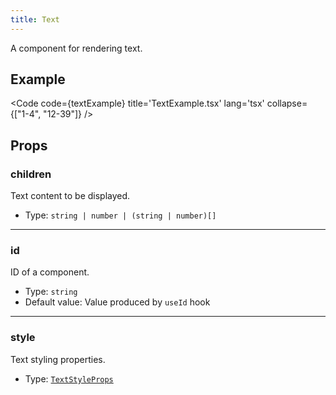 ```yaml
---
title: Text
---
```


A component for rendering text.

## Example

<Code code={textExample} title='TextExample.tsx' lang='tsx' collapse={["1-4", "12-39"]} />

## Props

### children
Text content to be displayed.

- Type: `string | number | (string | number)[]`

---

### id
ID of a component.

- Type: `string`
- Default value: Value produced by `useId` hook

---

### style
Text styling properties.

- Type: [`TextStyleProps`](/reference/ts-sdk/props/text-style-props)

